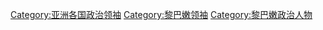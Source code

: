 [[Category:亚洲各国政治领袖|Category:亚洲各国政治领袖]]
[[Category:黎巴嫩领袖|Category:黎巴嫩领袖]]
[[Category:黎巴嫩政治人物|Category:黎巴嫩政治人物]]